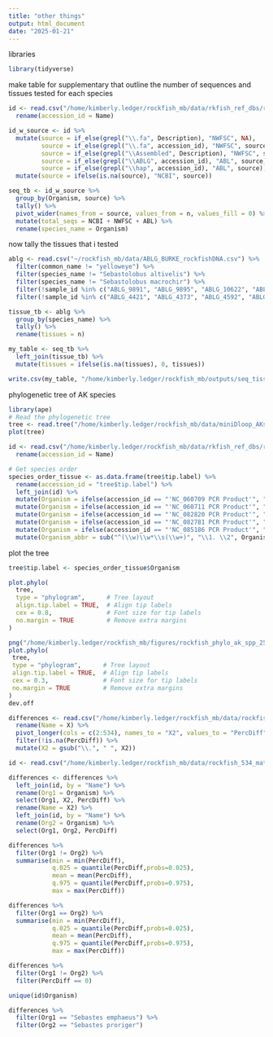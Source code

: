 ```yaml
---
title: "other things"
output: html_document
date: "2025-01-21"
---
```


libraries 
```r
library(tidyverse)
```

make table for supplementary that outline the number of sequences and tissues tested for each species 

```r
id <- read.csv("/home/kimberly.ledger/rockfish_mb/data/rkfish_ref_dbs/rockfish_reference_db_534_20250117.csv") %>%
  rename(accession_id = Name)

id_w_source <- id %>%
  mutate(source = if_else(grepl("\\.fa", Description), "NWFSC", NA),
         source = if_else(grepl("\\.fa", accession_id), "NWFSC", source),
         source = if_else(grepl("\\Assembled", Description), "NWFSC", source),
         source = if_else(grepl("\\ABLG", accession_id), "ABL", source),     ## rheses are the miseq mini dloop seqs
         source = if_else(grepl("\\hap", accession_id), "ABL", source)) %>%   ## these are the lcWGS haplotypes 
  mutate(source = ifelse(is.na(source), "NCBI", source))
```

```r
seq_tb <- id_w_source %>%
  group_by(Organism, source) %>%
  tally() %>%
  pivot_wider(names_from = source, values_from = n, values_fill = 0) %>%
  mutate(total_seqs = NCBI + NWFSC + ABL) %>%
  rename(species_name = Organism)
```

now tally the tissues that i tested 
```r
ablg <- read.csv("~/rockfish_mb/data/ABLG_BURKE_rockfishDNA.csv") %>%
  filter(common_name != "yelloweye") %>% 
  filter(species_name != "Sebastolobus altivelis") %>%
  filter(species_name != "Sebastolobus macrochir") %>%
  filter(!sample_id %in% c("ABLG_9891", "ABLG_9895", "ABLG_10622", "ABLG_10628", "ABLG_10631", "ABLG_11613", "ABLG_11614", "ABLG11660")) %>% ## remove the extra deacons, etc that went into the reference db 
  filter(!sample_id %in% c("ABLG_4421", "ABLG_4373", "ABLG_4592", "ABLG_4588")) ## i ended up testing more ciliatus than necessary bc initial tissue id was incorrect  

tissue_tb <- ablg %>%
  group_by(species_name) %>%
  tally() %>%
  rename(tissues = n)
```

```r
my_table <- seq_tb %>%
  left_join(tissue_tb) %>%
  mutate(tissues = ifelse(is.na(tissues), 0, tissues))
```

```r
write.csv(my_table, "/home/kimberly.ledger/rockfish_mb/outputs/seq_tissue_summary.csv")
```


phylogenetic tree of AK species
```r
library(ape)
# Read the phylogenetic tree
tree <- read.tree("/home/kimberly.ledger/rockfish_mb/data/miniDloop_AKspp_25supportthres.newick")
plot(tree)

id <- read.csv("/home/kimberly.ledger/rockfish_mb/data/rkfish_ref_dbs/rockfish_reference_db_534_20250117.csv") %>%
  rename(accession_id = Name)

# Get species order
species_order_tissue <- as.data.frame(tree$tip.label) %>%
  rename(accession_id = "tree$tip.label") %>%
  left_join(id) %>%
  mutate(Organism = ifelse(accession_id == "'NC_060709 PCR Product'", "Sebastes ciliatus", Organism)) %>%
  mutate(Organism = ifelse(accession_id == "'NC_060711 PCR Product'", "Sebastes variabilis", Organism)) %>%
  mutate(Organism = ifelse(accession_id == "'NC_082820 PCR Product'", "Sebastolobus alascanus", Organism)) %>%
  mutate(Organism = ifelse(accession_id == "'NC_082781 PCR Product'", "Sebastolobus macrochir", Organism)) %>%
  mutate(Organism = ifelse(accession_id == "'NC_085186 PCR Product'", "Sebastes ruberrimus", Organism)) %>%
  mutate(Organism_abbr = sub("^(\\w)\\w*\\s(\\w+)", "\\1. \\2", Organism))
```

plot the tree
```r
tree$tip.label <- species_order_tissue$Organism

plot.phylo(
  tree,
  type = "phylogram",      # Tree layout
  align.tip.label = TRUE,  # Align tip labels
  cex = 0.8,               # Font size for tip labels
  no.margin = TRUE         # Remove extra margins
)
```

```r
png("/home/kimberly.ledger/rockfish_mb/figures/rockfish_phylo_ak_spp_25.png", width = 600, height = 800, res = 300)
plot.phylo(
 tree,
 type = "phylogram",      # Tree layout
 align.tip.label = TRUE,  # Align tip labels
 cex = 0.3,               # Font size for tip labels
 no.margin = TRUE         # Remove extra margins
)
dev.off
```




```r
differences <- read.csv("/home/kimberly.ledger/rockfish_mb/data/rockfish_534_matrix.csv") %>%
  rename(Name = X) %>%
  pivot_longer(cols = c(2:534), names_to = "X2", values_to = "PercDiff") %>%
  filter(!is.na(PercDiff)) %>%
  mutate(X2 = gsub("\\.", " ", X2))

id <- read.csv("/home/kimberly.ledger/rockfish_mb/data/rockfish_534_matrix_metadata.csv")

differences <- differences %>%
  left_join(id, by = "Name") %>%
  rename(Org1 = Organism) %>%
  select(Org1, X2, PercDiff) %>%
  rename(Name = X2) %>%
  left_join(id, by = "Name") %>%
  rename(Org2 = Organism) %>%
  select(Org1, Org2, PercDiff)

differences %>%
  filter(Org1 != Org2) %>%
  summarise(min = min(PercDiff),
            q.025 = quantile(PercDiff,probs=0.025),
            mean = mean(PercDiff),
            q.975 = quantile(PercDiff,probs=0.975),
            max = max(PercDiff))

differences %>%
  filter(Org1 == Org2) %>%
  summarise(min = min(PercDiff),
            q.025 = quantile(PercDiff,probs=0.025),
            mean = mean(PercDiff),
            q.975 = quantile(PercDiff,probs=0.975),
            max = max(PercDiff))
``` 

```r
differences %>%
  filter(Org1 != Org2) %>%
  filter(PercDiff == 0)
```
```r
unique(id$Organism)
```

```r
differences %>%
  filter(Org1 == "Sebastes emphaeus") %>%
  filter(Org2 == "Sebastes proriger")
```

